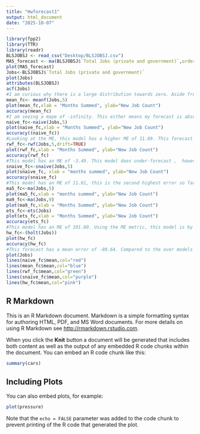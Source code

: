 ```yaml
---
title: "Hwforecast1"
output: html_document
date: "2025-10-07"
---
```


```r
library(fpp2)
library(TTR)
library(readr)
BLSJOBSJ <- read_csv("Desktop/BLSJOBSJ.csv")
MA5_forecast <- ma(BLSJOBSJ$`Total Jobs (private and government)`,order=5)
plot(MA5_forecast)
Jobs<-BLSJOBSJ$`Total Jobs (private and government)`
plot(Jobs)
attributes(BLSJOBSJ)
acf(Jobs)
#I am curious why there is a large distribution towards zero. Aside from that I feel that all of the data timeline is valid. I will use ME as an accuracy measure for this assignment.
mean_fc<- meanf(Jobs,5)
plot(mean_fc,xlab = "Months Summed", ylab="New Job Count")
accuracy(mean_fc)
#I am seeing a mape of -infinity. This either means my forecast is absolute garbage or that my data may include some zeros which cannot be divided. I will investigate. The ME for this model is -4.08.
naive_fc<-naive(Jobs,5)
plot(naive_fc,xlab = "Months Summed", ylab="New Job Count")
accuracy((naive_fc))
#Looking at the ME, this model has a higher ME of 11.69. This forecast has positive error unlike the last and also has almost three times as much error. 
rwf_fc<-rwf(Jobs,5,drift=TRUE)
plot(rwf_fc,xlab = "Months Summed", ylab="New Job Count")
accuracy(rwf_fc)
#This model has an ME of -3.49. This model does under-forecast ,  however it has the smallest error of the model completed so far. 
snaive_fc<-snaive(Jobs,5)
plot(snaive_fc, xlab = "months summed", ylab="New Job Count")
accuracy(snaive_fc)
#This model has an ME of 11.61, this is the second highest error so far and suggest this forecast may not produce the best results available. 
ma5_fc<-ma(Jobs,5)
plot(ma5_fc,xlab = "months summed", ylab="New Job Count")
ma9_fc<-ma(Jobs,9)
plot(ma9_fc,xlab = "Months Summed", ylab="New Job Count")
ets_fc<-ets(Jobs)
plot(ets_fc,xlab = "Months Summed", ylab="New Job Count")
accuracy(ets_fc)
#This model has an ME of 101.80. Using the ME metric, this model is by far the lest accurate and seems to produce the most error. Given that this is my last forecast, the best model here is RWF. This model did under forecast overall, but given that the forecast is fore jobs added per month, there are not additional costs for under-forecasting like in demand planning.
hw_fc<-(holt(Jobs))
plot(hw_fc)
accuracy(hw_fc)
#This forecast has a mean error of -80.64. Compared to the over models run, this forecast seems to have the second most error and is unreliable using this metric. 
plot(Jobs)
lines(naive_fc$mean,col="red")
lines(mean_fc$mean,col="blue")
lines(rwf_fc$mean,col="green")
lines(snaive_fc$mean,col="purple")
lines(hw_fc$mean,col="pink")

```

## R Markdown

This is an R Markdown document. Markdown is a simple formatting syntax for authoring HTML, PDF, and MS Word documents. For more details on using R Markdown see <http://rmarkdown.rstudio.com>.

When you click the **Knit** button a document will be generated that includes both content as well as the output of any embedded R code chunks within the document. You can embed an R code chunk like this:

```r
summary(cars)
```

## Including Plots

You can also embed plots, for example:

```r
plot(pressure)
```

Note that the `echo = FALSE` parameter was added to the code chunk to prevent printing of the R code that generated the plot.
